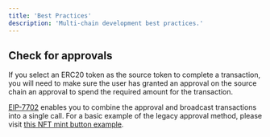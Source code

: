 ```yaml
---
title: 'Best Practices'
description: 'Multi-chain development best practices.'
---
```


## Check for approvals
If you select an ERC20 token as the source token to complete a transaction, you will need to make sure the user has granted an approval on the source chain an approval to spend the required amount for the transaction.

[EIP-7702](https://viem.sh/docs/eip7702) enables you to combine the approval and broadcast transactions into a single call.  For a basic example of the legacy approval method, please visit [this NFT mint button example](https://github.com/decentxyz/launch-nfts/blob/c2a5d7300dfe9265a42c7f3e5863606805d65039/components/MintButton.tsx#L32).
